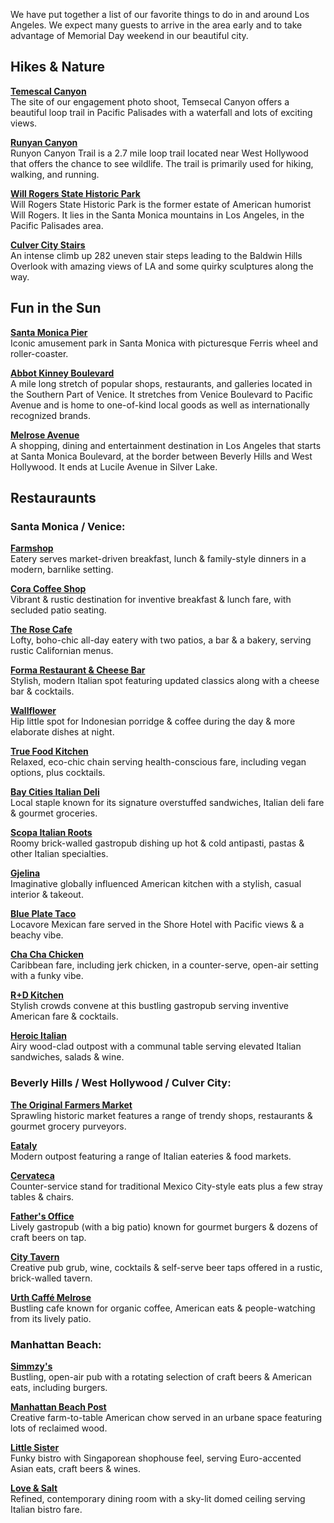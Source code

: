We have put together a list of our favorite things to do in and around Los Angeles. We expect many guests to arrive in the area early and to take advantage of Memorial Day weekend in our beautiful city.

## Hikes & Nature

[**Temescal Canyon**](https://www.alltrails.com/trail/us/california/temescal-canyon-loop-trail)  
The site of our engagement photo shoot, Temsecal Canyon offers a beautiful loop trail in Pacific Palisades with a waterfall and lots of exciting views.

[**Runyan Canyon**](https://www.laparks.org/park/runyon-canyon)  
Runyon Canyon Trail is a 2.7 mile loop trail located near West Hollywood that offers the chance to see wildlife. The trail is primarily used for hiking, walking, and running.

[**Will Rogers State Historic Park**](https://www.parks.ca.gov/?page_id=626)  
Will Rogers State Historic Park is the former estate of American humorist Will Rogers. It lies in the Santa Monica mountains in Los Angeles, in the Pacific Palisades area.

[**Culver City Stairs**](https://rockchucksummit.com/culver-city-stairs-the-outdoor-stairmaster-of-baldwin-hills/)  
An intense climb up 282 uneven stair steps leading to the Baldwin Hills Overlook with amazing views of LA and some quirky sculptures along the way.

## Fun in the Sun

[**Santa Monica Pier**](https://www.santamonicapier.org/fun)  
Iconic amusement park in Santa Monica with picturesque Ferris wheel and roller-coaster.

[**Abbot Kinney Boulevard**](https://www.abbotkinneyblvd.com/)  
A mile long stretch of popular shops, restaurants, and galleries located in the Southern Part of Venice. It stretches from Venice Boulevard to Pacific Avenue and is home to one-of-kind local goods as well as internationally recognized brands.

[**Melrose Avenue**](https://melroseavenue-shop.com/)  
A shopping, dining and entertainment destination in Los Angeles that starts at Santa Monica Boulevard, at the border between Beverly Hills and West Hollywood. It ends at Lucile Avenue in Silver Lake.

## Restauraunts

### Santa Monica / Venice:

[**Farmshop**](http://farmshopca.com/)  
Eatery serves market-driven breakfast, lunch & family-style dinners in a modern, barnlike setting.

[**Cora Coffee Shop**](https://www.corascoffee.com/)  
Vibrant & rustic destination for inventive breakfast & lunch fare, with secluded patio seating.

[**The Rose Cafe**](https://therosevenice.la/)  
Lofty, boho-chic all-day eatery with two patios, a bar & a bakery, serving rustic Californian menus.

[**Forma Restaurant & Cheese Bar**](https://www.formarestaurant.com/)  
Stylish, modern Italian spot featuring updated classics along with a cheese bar & cocktails.

[**Wallflower**](http://www.wallflowervenice.com/)  
Hip little spot for Indonesian porridge & coffee during the day & more elaborate dishes at night.

[**True Food Kitchen**](https://www.truefoodkitchen.com/santamonica)  
Relaxed, eco-chic chain serving health-conscious fare, including vegan options, plus cocktails.

[**Bay Cities Italian Deli**](https://www.baycitiesitaliandeli.com/)  
Local staple known for its signature overstuffed sandwiches, Italian deli fare & gourmet groceries.

[**Scopa Italian Roots**](https://www.scopaitalianroots.com/)  
Roomy brick-walled gastropub dishing up hot & cold antipasti, pastas & other Italian specialties.

[**Gjelina**](https://gjelina.com/la/)  
Imaginative globally influenced American kitchen with a stylish, casual interior & takeout.

[**Blue Plate Taco**](https://www.blueplatetaco.com/)  
Locavore Mexican fare served in the Shore Hotel with Pacific views & a beachy vibe.

[**Cha Cha Chicken**](http://www.chachachicken.com/)  
Caribbean fare, including jerk chicken, in a counter-serve, open-air setting with a funky vibe.

[**R+D Kitchen**](https://rd-kitchen.com/locations/santamonica/)  
Stylish crowds convene at this bustling gastropub serving inventive American fare & cocktails.

[**Heroic Italian**](https://heroicitalian.com/)  
Airy wood-clad outpost with a communal table serving elevated Italian sandwiches, salads & wine.

### Beverly Hills / West Hollywood / Culver City:

[**The Original Farmers Market**](https://www.farmersmarketla.com/)  
Sprawling historic market features a range of trendy shops, restaurants & gourmet grocery purveyors.

[**Eataly**](https://www.eataly.com/us_en/stores/los-angeles)  
Modern outpost featuring a range of Italian eateries & food markets.

[**Cervateca**](http://www.cervetecaculvercity.com/)  
Counter-service stand for traditional Mexico City-style eats plus a few stray tables & chairs.

[**Father's Office**](https://fathersoffice.com/location/culver-city/)  
Lively gastropub (with a big patio) known for gourmet burgers & dozens of craft beers on tap.

[**City Tavern**](http://citytavernculvercity.com/)  
Creative pub grub, wine, cocktails & self-serve beer taps offered in a rustic, brick-walled tavern.

[**Urth Caffé Melrose**](https://www.urthcaffe.com/our-cafes/locations/urth-melrose/)  
Bustling cafe known for organic coffee, American eats & people-watching from its lively patio.

### Manhattan Beach:

[**Simmzy's**](https://www.simmzys.com/)  
Bustling, open-air pub with a rotating selection of craft beers & American eats, including burgers.

[**Manhattan Beach Post**](http://eatmbpost.com/)  
Creative farm-to-table American chow served in an urbane space featuring lots of reclaimed wood.

[**Little Sister**](http://www.dinelittlesister.com/)  
Funky bistro with Singaporean shophouse feel, serving Euro-accented Asian eats, craft beers & wines.

[**Love & Salt**](https://www.loveandsaltla.com/)  
Refined, contemporary dining room with a sky-lit domed ceiling serving Italian bistro fare.

